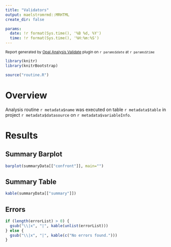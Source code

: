 ```yaml
---
title: "Validators"
output: maelstromrmd::MRHTML
create_dir: false

params:
  date: !r format(Sys.time(), '%B %d, %Y')
  time: !r format(Sys.time(), '%H:%m:%S')
---
```


<p class="text-muted">
  <small>
    Report generated by [Opal Analysis Validate](https://github.com/obiba/opal-analysis-validate) plugin on `r params$date` at `r params$time`
  </small>
</p>

```r
library(knitr)
library(knitrBootstrap)
```

``` r
source("routine.R")
```

# Overview

Analysis routine ``r metadata$name`` was executed on table ``r metadata$table`` in project ``r metadata$datasource`` on `r metadata$variableInfo`.

# Results

## Summary Barplot {data-icon="fa-signal"}

``` r
barplot(summaryData[["confront"]], main="")
```

## Summary Table

``` r
kable(summaryData[["summary"]])
```

## Errors

``` r
if (length(errorList) > 0) {
  gsub("\\|x", "|", kable(unlist(errorList)))
} else {
  gsub("\\|x", "|", kable(c("No errors found.")))
}
```
